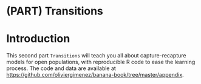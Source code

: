 # (PART) Transitions {-}

# Introduction {-}

This second part `Transitions` will teach you all about capture-recapture models for open populations, with reproducible R code to ease the learning process. The code and data are available at <https://github.com/oliviergimenez/banana-book/tree/master/appendix>. 
